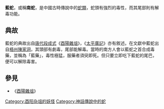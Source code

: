'''藍蛇'''，或稱'''南蛇'''，是中國古時傳說中的[[蛇類|蛇類]]，蛇頭有強烈的毒性，而其尾部則有解毒功能。

==典故==
藍蛇的典故出自[[唐代|唐代]][[段成式|段成式]]《[[酉陽雜俎|酉陽雜俎]]》，《[[太平廣記|太平廣記]]》亦有敘述。在文獻中藍蛇出自[[梧州|梧州]][[陳家洞|陳家洞]]，其頭部有劇毒，尾部能解毒。當時的南方人會以藍蛇之首合成毒藥，並稱為「藍藥」，毒性極猛，服藥者須臾即死。但只要立即吃下藍蛇的尾巴，便可以解除毒害。

==參見==
*《[[酉陽雜俎|酉陽雜俎]]》
[[Category:酉阳杂俎的妖怪|Category:酉阳杂俎的妖怪]]
[[Category:神話傳說中的蛇|Category:神話傳說中的蛇]]